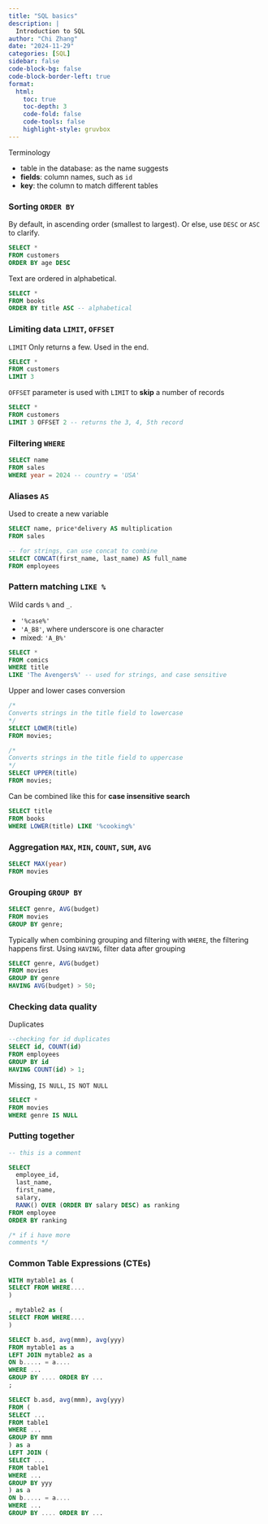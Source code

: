 ```yaml
---
title: "SQL basics"
description: |
  Introduction to SQL
author: "Chi Zhang"
date: "2024-11-29"
categories: [SQL]
sidebar: false
code-block-bg: false
code-block-border-left: true
format: 
  html:
    toc: true
    toc-depth: 3
    code-fold: false
    code-tools: false
    highlight-style: gruvbox
---
```



Terminology

* table in the database: as the name suggests
* **fields**: column names, such as `id`
* **key**: the column to match different tables



### Sorting `ORDER BY`

By default, in ascending order (smallest to largest). Or else, use `DESC` or `ASC` to clarify.

```sql
SELECT *
FROM customers
ORDER BY age DESC
```

Text are ordered in alphabetical.

```sql
SELECT *
FROM books
ORDER BY title ASC -- alphabetical 
```


### Limiting data `LIMIT`, `OFFSET`

`LIMIT` Only returns a few. Used in the end.

```sql
SELECT *
FROM customers
LIMIT 3
```

`OFFSET` parameter is used with `LIMIT` to **skip** a number of records

```sql
SELECT *
FROM customers
LIMIT 3 OFFSET 2 -- returns the 3, 4, 5th record
```



### Filtering `WHERE`

```sql
SELECT name
FROM sales 
WHERE year = 2024 -- country = 'USA'
```


### Aliases `AS`

Used to create a new variable

```sql
SELECT name, price*delivery AS multiplication
FROM sales

-- for strings, can use concat to combine
SELECT CONCAT(first_name, last_name) AS full_name
FROM employees
```


### Pattern matching `LIKE %`

Wild cards `%` and `_`. 

* `'%case%'`
* `'A_B8'`, where underscore is one character
* mixed: `'A_B%'`

```sql
SELECT *
FROM comics
WHERE title
LIKE 'The Avengers%' -- used for strings, and case sensitive
```

Upper and lower cases conversion

```sql
/*
Converts strings in the title field to lowercase
*/
SELECT LOWER(title)
FROM movies;

/*
Converts strings in the title field to uppercase
*/
SELECT UPPER(title)
FROM movies;
```

Can be combined like this for **case insensitive search**

```sql
SELECT title
FROM books
WHERE LOWER(title) LIKE '%cooking%'
```

### Aggregation `MAX`, `MIN`, `COUNT`, `SUM`, `AVG`

```sql
SELECT MAX(year)
FROM movies
```


### Grouping `GROUP BY`



```sql
SELECT genre, AVG(budget)
FROM movies
GROUP BY genre;
```

Typically when combining grouping and filtering with `WHERE`, the filtering happens first. Using `HAVING`, filter data after grouping

```sql
SELECT genre, AVG(budget)
FROM movies
GROUP BY genre
HAVING AVG(budget) > 50;
```

### Checking data quality 


Duplicates 

```sql
--checking for id duplicates
SELECT id, COUNT(id)
FROM employees
GROUP BY id
HAVING COUNT(id) > 1;
```

Missing, `IS NULL`, `IS NOT NULL`

```sql
SELECT * 
FROM movies 
WHERE genre IS NULL
```


### Putting together 

```sql
-- this is a comment

SELECT 
  employee_id,
  last_name,
  first_name,
  salary,
  RANK() OVER (ORDER BY salary DESC) as ranking
FROM employee
ORDER BY ranking

/* if i have more 
comments */
```



### Common Table Expressions (CTEs)


```sql
WITH mytable1 as (
SELECT FROM WHERE....
)

, mytable2 as (
SELECT FROM WHERE....
)

SELECT b.asd, avg(mmm), avg(yyy)
FROM mytable1 as a
LEFT JOIN mytable2 as a
ON b..... = a....
WHERE ...
GROUP BY .... ORDER BY ...
;
```


```sql
SELECT b.asd, avg(mmm), avg(yyy)
FROM (
SELECT ... 
FROM table1
WHERE ...
GROUP BY mmm
) as a
LEFT JOIN (
SELECT ... 
FROM table1
WHERE ...
GROUP BY yyy
) as a
ON b..... = a....
WHERE ...
GROUP BY .... ORDER BY ...
```







